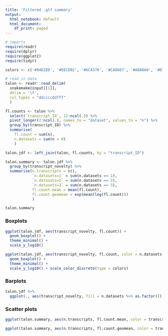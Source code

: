 ```yaml
---
title: 'Filtered .gtf summary'
output:
  html_notebook: default
  html_document:
    df_print: paged
---
```


```r
# imports
require(readr)
require(dplyr)
require(ggplot2)
require(tidyr)

colors <- c('#94D2ED', '#EECD92', '#6CA370', '#CA8667', '#A0A0A0', '#D7A4C6')

# read in data
talon <- readr::read_delim(
  snakemake@input[[1]],
  delim = '\t',
  col_types = "ddccccddfff"
  )

fl.counts <- talon %>% 
  select(`transcript_ID`, 12:ncol(.)) %>%
  pivot_longer(2:ncol(.), names_to = "dataset", values_to = "n") %>%
  group_by(transcript_ID) %>%
  summarise(
    fl.count = sum(n),
    n.datasets = sum(n > 0)
    )

talon.jdf <- left_join(talon, fl.counts, by = "transcript_ID")

talon.summary <- talon.jdf %>% 
  group_by(transcript_novelty) %>%
  summarise(n.transcripts = n(), 
            `n.datasets=1` = sum(n.datasets == 1),
            `n.datasets=2` = sum(n.datasets == 2),
            `n.datasets=3` = sum(n.datasets == 3),
            fl.count.mean = mean(fl.count),
            fl.count.geomean = exp(mean(log(fl.count)))
            )

talon.summary
```

### Boxplots

```r
ggplot(talon.jdf, aes(transcript_novelty, fl.count)) + 
  geom_boxplot() + 
  theme_minimal() + 
  scale_y_log10()
```

```r
ggplot(talon.jdf, aes(transcript_novelty, fl.count, color = n.datasets %>% as.factor())) + 
  geom_boxplot() + 
  theme_minimal() + 
  scale_y_log10() + scale_color_discrete(type = colors)
```

### Barplots

```r
talon.jdf %>% 
  ggplot(., aes(transcript_novelty, fill = n.datasets %>% as.factor())) + geom_bar() + theme_minimal() + scale_fill_discrete(type = colors)
```

### Scatter plots

```r
ggplot(talon.summary, aes(n.transcripts, fl.count.mean, color = transcript_novelty)) + geom_point(size = 2.5) + scale_color_discrete(type=colors) + theme_minimal()
```

```r
ggplot(talon.summary, aes(n.transcripts, fl.count.geomean, color = transcript_novelty)) + geom_point(size = 2.5) + scale_color_discrete(type=colors) + theme_minimal()
```
